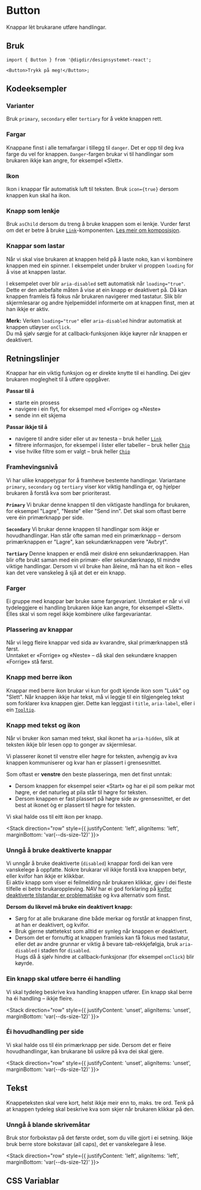 


<Meta of={ButtonStories} />

# Button

Knappar lèt brukarane utføre handlingar.

<Primary />
<Controls />

## Bruk

```tsx
import { Button } from '@digdir/designsystemet-react';

<Button>Trykk på meg!</Button>;
```

## Kodeeksempler

### Varianter
Bruk `primary`, `secondary` eller `tertiary` for å vekte knappen rett.

<Canvas of={ButtonStories.Variants} />

### Fargar

Knappane finst i alle temafargar i tillegg til `danger`. Det er opp til deg kva farge du vel for knappen. 
`Danger`-fargen brukar vi til handlingar som brukaren ikkje kan angre, for eksempel «Slett».

<Canvas of={ButtonStories.Colors} />

### Ikon

Ikon i knappar får automatisk luft til teksten. 
Bruk `icon={true}` dersom knappen kun skal ha ikon. 

<Canvas of={ButtonStories.Icons} />

### Knapp som lenkje

Bruk `asChild` dersom du treng å bruke knappen som ei lenkje. 
Vurder først om det er betre å bruke [`Link`](/docs/komponenter-link--docs)-komponenten. 
[Les meir om komposisjon](https://designsystemet.no/no/fundamentals/for-developers/composition).

<Canvas of={ButtonStories.AsLink} />

### Knappar som lastar

Når vi skal vise brukaren at knappen held på å laste noko, kan vi kombinere knappen med ein spinner. I eksempelet under bruker vi proppen `loading` for å vise at knappen lastar.

<Canvas of={ButtonStories.Loading} />

I eksempelet over blir `aria-disabled` sett automatisk når `loading="true"`. Dette er den anbefalte måten å vise at ein knapp er deaktivert på. Då kan knappen framleis få fokus når brukaren navigerer med tastatur. Slik blir skjermlesarar og andre hjelpemiddel informerte om at knappen finst, men at han ikkje er aktiv.

**Merk:** Verken `loading="true"` eller `aria-disabled` hindrar automatisk at knappen utløyser `onClick`.  
Du må sjølv sørgje for at callback-funksjonen ikkje køyrer når knappen er deaktivert.


## Retningslinjer
Knappar har ein viktig funksjon og er direkte knytte til ei handling. Dei gjev brukaren moglegheit til å utføre oppgåver.

**Passar til å**

- starte ein prosess  
- navigere i ein flyt, for eksempel med «Forrige» og «Neste»  
- sende inn eit skjema  

**Passar ikkje til å**

- navigere til andre sider eller ut av tenesta – bruk heller [`Link`](/docs/komponenter-link--docs)
- filtrere informasjon, for eksempel i lister eller tabeller – bruk heller [`Chip`](/docs/komponenter-chip--docs)
- vise hvilke filtre som er valgt – bruk heller [`Chip`](/docs/komponenter-chip--docs)

### Framhevingsnivå
Vi har ulike knappetypar for å framheve bestemte handlingar. Variantane `primary`, `secondary` og `tertiary` viser kor viktig handlinga er, og hjelper brukaren å forstå kva som bør prioriterast.


<Canvas of={ButtonStories.Variants} />

**`Primary`** Vi brukar denne knappen til den viktigaste handlinga for brukaren, for eksempel "Lagre", "Neste" eller "Send inn". Det skal som oftast berre vere éin primærknapp per side.

**`Secondary`** Vi brukar denne knappen til handlingar som ikkje er hovudhandlingar. 
Han står ofte saman med ein primærknapp – dersom primærknappen er "Lagre", kan sekundærknappen vere "Avbryt".

**`Tertiary`** Denne knappen er endå meir diskré enn sekundærknappen. 
Han blir ofte brukt saman med ein primær- eller sekundærknapp, til mindre viktige handlingar. 
Dersom vi vil bruke han åleine, må han ha eit ikon – elles kan det vere vanskeleg å sjå at det er ein knapp.

### Farger

Ei gruppe med knappar bør bruke same fargevariant. 
Unntaket er når vi vil tydeleggjere ei handling brukaren ikkje kan angre, for eksempel «Slett». 
Elles skal vi som regel ikkje kombinere ulike fargevariantar.

<Canvas of={ButtonStories.CombinedColors} />

### Plassering av knappar

Når vi legg fleire knappar ved sida av kvarandre, skal primærknappen stå først.  
Unntaket er «Forrige» og «Neste» – då skal den sekundære knappen «Forrige» stå først.


### Knapp med berre ikon
Knappar med berre ikon brukar vi kun for godt kjende ikon som "Lukk" og "Slett". 
Når knappen ikkje har tekst, må vi leggje til ein tilgjengeleg tekst som forklarer kva knappen gjer. 
Dette kan leggjast i `title`, `aria-label`, eller i ein [`Tooltip`](/docs/komponenter-tooltip--docs).

### Knapp med tekst og ikon

Når vi bruker ikon saman med tekst, skal ikonet ha `aria-hidden`, slik at teksten ikkje blir lesen opp to gonger av skjermlesar.

Vi plasserer ikonet til venstre eller høgre for teksten, avhengig av kva knappen kommuniserer og kvar han er plassert i grensesnittet.

Som oftast er **venstre** den beste plasseringa, men det finst unntak:

- Dersom knappen for eksempel seier «Start» og har ei pil som peikar mot høgre, er det naturleg at pila står til høgre for teksten.
- Dersom knappen er fast plassert på høgre side av grensesnittet, er det best at ikonet òg er plassert til høgre for teksten.

Vi skal halde oss til eitt ikon per knapp.

<Stack direction="row" style={{
  justifyContent: 'left',
  alignItems: 'left',
  marginBottom: 'var(--ds-size-12)'
}}>
  <Do
    description='Bruk berre eitt ikon'
    image='/img/component-guidelines/button/button-ex1-do.png'
  />

  <Dont
    description='Ikkje bruk fleire ikon på same knapp'
    image='/img/component-guidelines/button/button-ex1-dont.png'
  />
</Stack>

### Unngå å bruke deaktiverte knappar

Vi unngår å bruke deaktiverte (`disabled`) knappar fordi dei kan vere vanskelege å oppfatte. Nokre brukarar vil ikkje forstå kva knappen betyr, eller kvifor han ikkje er klikkbar.  
Ei aktiv knapp som viser ei feilmelding når brukaren klikkar, gjev i dei fleste tilfelle ei betre brukaroppleving. NAV har ei god forklaring på [kvifor deaktiverte tilstandar er problematiske](https://aksel.nav.no/god-praksis/artikler/deaktiverte-tilstander) og kva alternativ som finst.

**Dersom du likevel må bruke ein deaktivert knapp:**

- Sørg for at alle brukarane dine både merkar og forstår at knappen finst, at han er deaktivert, og kvifor.
- Bruk gjerne støttetekst som alltid er synleg når knappen er deaktivert.
- Dersom det er fornuftig at knappen framleis kan få fokus med tastatur,  
eller det av andre grunnar er viktig å bevare tab-rekkjefølgja, bruk `aria-disabled` i staden for `disabled`.  
Hugs då å sjølv hindre at callback-funksjonar (for eksempel `onClick`) blir køyrde.

### Ein knapp skal utføre berre éi handling

Vi skal tydeleg beskrive kva handling knappen utfører. Ein knapp skal berre ha éi handling – ikkje fleire.


<Stack direction="row" style={{
  justifyContent: 'unset',
  alignItems: 'unset',
  marginBottom: 'var(--ds-size-12)'
}}>
  <Do
    description='Ein knapp skal berre gjere éi handling.'
    image='/img/component-guidelines/button/button-ex2-do.png'
  />

  <Dont
    description='Unngå fleire handlingar på same knapp.'
    image='/img/component-guidelines/button/button-ex2-dont.png'
  />
</Stack>

### Éi hovudhandling per side

Vi skal halde oss til éin primærknapp per side. Dersom det er fleire hovudhandlingar, kan brukarane bli usikre på kva dei skal gjere.

<Stack direction="row" style={{
  justifyContent: 'unset',
  alignItems: 'unset',
  marginBottom: 'var(--ds-size-12)'
}}>
  <Do
    description='Det skal berre vere éin primærknapp per side'
    image='/img/component-guidelines/button/button-ex3-do.png'
  />

  <Dont
    description='Vi skal ikkje ha fleire primærknappar på same side'
    image='/img/component-guidelines/button/button-ex3-dont.png'
  />
</Stack>


## Tekst

Knappeteksten skal vere kort, helst ikkje meir enn to, maks. tre ord. Tenk på at knappen tydeleg skal beskrive kva som skjer når brukaren klikkar på den.

### Unngå å blande skrivemåtar

Bruk stor forbokstav på det første ordet, som du ville gjort i ei setning. Ikkje bruk berre store bokstavar (all caps), det er vanskelegare å lese.

<Stack direction="row" style={{
  justifyContent: 'left',
  alignItems: 'left',
  marginBottom: 'var(--ds-size-12)'
}}>
  <Do
    description='Bruk stor forbokstav og små bokstavar på resten av orda'
    image='/img/component-guidelines/button/button-ex5-do.png'
  />

  <Dont
    description='Ikkje bland skrivemåtar'
    image='/img/component-guidelines/button/button-ex5-dont.png'
  />
</Stack>

## CSS Variablar

<CssVariables css={css} />
